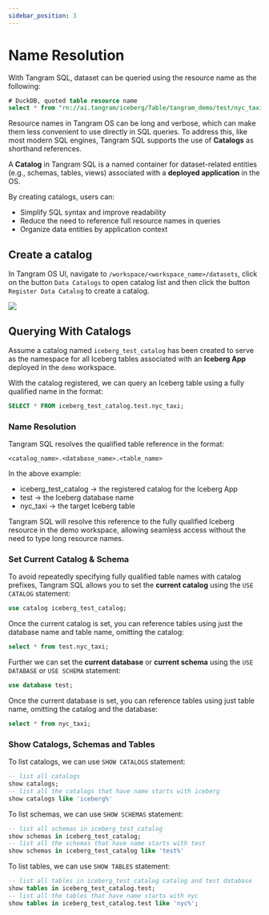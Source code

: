 ```yaml
---
sidebar_position: 3
---
```



# Name Resolution

With Tangram SQL, dataset can be queried using the resource name as the following:

```sql
# DuckDB, quoted table resource name
select * from "rn://ai.tangram/iceberg/Table/tangram_demo/test/nyc_taxi";
```
Resource names in Tangram OS can be long and verbose, which can make them less convenient to use directly in SQL queries.
To address this, like most modern SQL engines, Tangram SQL supports the use of **Catalogs** as shorthand references.

A **Catalog** in Tangram SQL is a named container for dataset-related entities (e.g., schemas, tables, views) associated with a **deployed application** in the OS.

By creating catalogs, users can:

- Simplify SQL syntax and improve readability
- Reduce the need to reference full resource names in queries
- Organize data entities by application context

## Create a catalog
In Tangram OS UI, navigate to `/workspace/<workspace_name>/datasets`, click on the button `Data Catalogs` to open catalog list and then click the button `Register Data Catalog` to create a catalog.

<div style={{ display: "flex", justifyContent: "center" }}>
  <img src={CreateCatalog} />
</div>


## Querying With Catalogs

Assume a catalog named `iceberg_test_catalog` has been created to serve as the namespace for all Iceberg tables associated with an **Iceberg App** deployed in the `demo` workspace.

With the catalog registered, we can query an Iceberg table using a fully qualified name in the format:

```sql
SELECT * FROM iceberg_test_catalog.test.nyc_taxi;
```

### Name Resolution
Tangram SQL resolves the qualified table reference in the format:
```
<catalog_name>.<database_name>.<table_name>
```
In the above example:

- iceberg_test_catalog → the registered catalog for the Iceberg App
- test → the Iceberg database name
- nyc_taxi → the target Iceberg table

Tangram SQL will resolve this reference to the fully qualified Iceberg resource in the demo workspace, allowing seamless access without the need to type long resource names.

### Set Current Catalog & Schema

To avoid repeatedly specifying fully qualified table names with catalog prefixes, Tangram SQL allows you to set the **current catalog** using the `USE CATALOG` statement:

```sql
use catalog iceberg_test_catalog;
```
Once the current catalog is set, you can reference tables using just the database name and table name, omitting the catalog:

```sql
select * from test.nyc_taxi;
```

Further we can set the **current database** or **current schema** using the `USE DATABASE` or `USE SCHEMA` statement:

```sql
use database test;
```
Once the current database is set, you can reference tables using just table name, omitting the catalog and the database:

```sql
select * from nyc_taxi;
```

### Show Catalogs, Schemas and Tables

To list catalogs, we can use `SHOW CATALOGS` statement:
```SQL
-- list all catalogs
show catalogs;
-- list all the catalogs that have name starts with iceberg
show catalogs like 'iceberg%'
```

To list schemas, we can use `SHOW SCHEMAS` statement:
```SQL
-- list all schemas in iceberg_test_catalog
show schemas in iceberg_test_catalog;
-- list all the schemas that have name starts with test
show schemas in iceberg_test_catalog like 'test%'
```

To list tables, we can use `SHOW TABLES` statement:
```SQL
-- list all tables in iceberg_test_catalog catalog and test database
show tables in iceberg_test_catalog.test;
-- list all the tables that have name starts with nyc
show tables in iceberg_test_catalog.test like 'nyc%';
```






